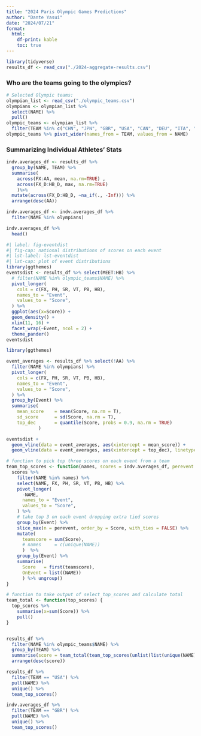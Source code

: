 ```yaml
---
title: "2024 Paris Olympic Games Predictions"
author: "Dante Yasui"
date: "2024/07/21"
format:
  html:
    df-print: kable
    toc: true
---
```


```r
library(tidyverse)
results_df <- read_csv("./2024-aggregate-results.csv")
```

### Who are the teams going to the olympics?
```r
# Selected Olympic teams:
olympian_list <- read_csv("./olympic_teams.csv")
olympians <- olympian_list %>% 
  select(NAME) %>% 
  pull()
olympic_teams <- olympian_list %>% 
  filter(TEAM %in% c("CHN", "JPN", "GBR", "USA", "CAN", "DEU", "ITA", "CHE", "ESP", "TUR", "NLD", "UKR"))
olympic_teams %>% pivot_wider(names_from = TEAM, values_from = NAME)
```

### Summarizing Individual Athletes' Stats
```r
indv.averages_df <- results_df %>% 
  group_by(NAME, TEAM) %>% 
  summarise(
    across(FX:AA, mean, na.rm=TRUE) ,
    across(FX_D:HB_D, max, na.rm=TRUE)
    )%>% 
  mutate(across(FX_D:HB_D, ~na_if(., -Inf))) %>% 
  arrange(desc(AA)) 

indv.averages_df <- indv.averages_df %>% 
  filter(NAME %in% olympians)

indv.averages_df %>% 
  head()
```


```r
#| label: fig-eventdist
#| fig-cap: national distributions of scores on each event
#| lst-label: lst-eventdist
#| lst-cap: plot of event distributions
library(ggthemes)
eventsdist <- results_df %>% select(MEET:HB) %>%
  # filter(NAME %in% olympic_teams$NAME) %>% 
  pivot_longer(
    cols = c(FX, PH, SR, VT, PB, HB),
    names_to = "Event",
    values_to = "Score",
  ) %>%
  ggplot(aes(x=Score)) +
  geom_density() +
  xlim(11, 16) +
  facet_wrap(~Event, ncol = 2) +
  theme_pander()
eventsdist
```

```r
library(ggthemes)

event_averages <- results_df %>% select(!AA) %>%
  filter(NAME %in% olympians) %>% 
  pivot_longer(
    cols = c(FX, PH, SR, VT, PB, HB),
    names_to = "Event",
    values_to = "Score",
  ) %>% 
  group_by(Event) %>% 
  summarise(
    mean_score    = mean(Score, na.rm = T),
    sd_score      = sd(Score, na.rm = T),
    top_dec       = quantile(Score, probs = 0.9, na.rm = TRUE)
            )

eventsdist + 
  geom_vline(data = event_averages, aes(xintercept = mean_score)) +
  geom_vline(data = event_averages, aes(xintercept = top_dec), linetype = "dashed") 
```

```r
# function to pick top three scores on each event from a team
team_top_scores <- function(names, scores = indv.averages_df, perevent = 3) {
  scores %>% 
    filter(NAME %in% names) %>%
    select(NAME, FX, PH, SR, VT, PB, HB) %>% 
    pivot_longer(
      -NAME,
      names_to = "Event",
      values_to = "Score",
    ) %>% 
    # take top 3 on each event dropping extra tied scores
    group_by(Event) %>% 
    slice_max(n = perevent, order_by = Score, with_ties = FALSE) %>% 
    mutate(
      teamscore = sum(Score),
      # names     = c(unique(NAME))
      )  %>%
    group_by(Event) %>% 
    summarise(
      Score   = first(teamscore),
      OnEvent = list((NAME))
      ) %>% ungroup()
}

# function to take output of select_top_scores and calculate total
team_total <- function(top_scores) {
  top_scores %>% 
    summarise(x=sum(Score)) %>% 
    pull()
}


results_df %>% 
  filter(NAME %in% olympic_teams$NAME) %>% 
  group_by(TEAM) %>% 
  summarise(score = team_total(team_top_scores(unlist(list(unique(NAME)))))) %>% 
  arrange(desc(score))
```

```r
results_df %>% 
  filter(TEAM == "USA") %>% 
  pull(NAME) %>% 
  unique() %>% 
  team_top_scores()
```
  
```r
indv.averages_df %>% 
  filter(TEAM == "GBR") %>% 
  pull(NAME) %>% 
  unique() %>% 
  team_top_scores()
```

